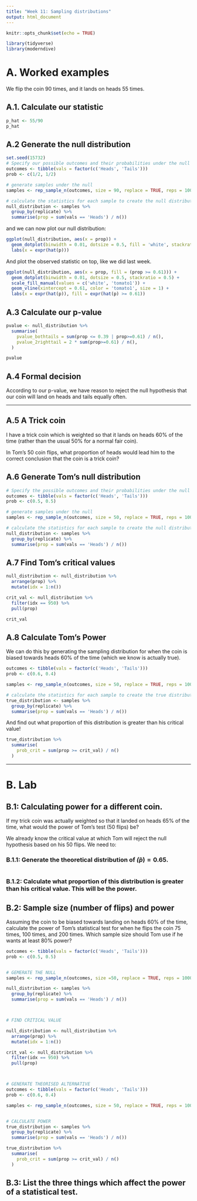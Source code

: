 ```yaml
---
title: "Week 11: Sampling distributions"
output: html_document
---
```


```r
knitr::opts_chunk$set(echo = TRUE)
```

```r
library(tidyverse)
library(moderndive)
```



# A. Worked examples

We flip the coin 90 times, and it lands on heads 55 times. 

## A.1. Calculate our statistic  
```r
p_hat <- 55/90
p_hat
```

## A.2 Generate the null distribution 

```r
set.seed(15732)
# Specify our possible outcomes and their probabilities under the null
outcomes <- tibble(vals = factor(c('Heads', 'Tails')))
prob <- c(1/2, 1/2)

# generate samples under the null
samples <- rep_sample_n(outcomes, size = 90, replace = TRUE, reps = 1000, prob = prob)

# calculate the statistics for each sample to create the null distribution
null_distribution <- samples %>% 
  group_by(replicate) %>%
  summarise(prop = sum(vals == 'Heads') / n())
```

and we can now plot our null distribution: 

```r
ggplot(null_distribution, aes(x = prop)) +
  geom_dotplot(binwidth = 0.01, dotsize = 0.5, fill = 'white', stackratio = 0.5) +
  labs(x = expr(hat(p)))
```

And plot the observed statistic on top, like we did last week. 

```r
ggplot(null_distribution, aes(x = prop, fill = (prop >= 0.61))) +
  geom_dotplot(binwidth = 0.01, dotsize = 0.5, stackratio = 0.5) +
  scale_fill_manual(values = c('white', 'tomato1')) +
  geom_vline(xintercept = 0.61, color = 'tomato1', size = 1) +
  labs(x = expr(hat(p)), fill = expr(hat(p) >= 0.61))
```

## A.3 Calculate our p-value

```r
pvalue <- null_distribution %>%
  summarise(
    pvalue_bothtails = sum(prop <= 0.39 | prop>=0.61) / n(),
    pvalue_2righttail = 2 * sum(prop>=0.61) / n(),
  )

pvalue
```

## A.4 Formal decision

According to our p-value, we have reason to reject the null hypothesis that our coin will land on heads and tails equally often. 

---


## A.5 A Trick coin

I have a trick coin which is weighted so that it lands on heads 60% of the time (rather than the usual 50% for a normal fair coin). 

In Tom's 50 coin flips, what proportion of heads would lead him to the correct conclusion that the coin is a trick coin?

## A.6 Generate Tom's null distribution 
```r
# Specify the possible outcomes and their probabilities under the null
outcomes <- tibble(vals = factor(c('Heads', 'Tails')))
prob <- c(0.5, 0.5)

# generate samples under the null
samples <- rep_sample_n(outcomes, size = 50, replace = TRUE, reps = 1000, prob = prob)

# calculate the statistics for each sample to create the null distribution
null_distribution <- samples %>% 
  group_by(replicate) %>%
  summarise(prop = sum(vals == 'Heads') / n())
```

## A.7 Find Tom's critical values  

```r
null_distribution <- null_distribution %>%
  arrange(prop) %>%
  mutate(idx = 1:n())

crit_val <- null_distribution %>%
  filter(idx == 950) %>%
  pull(prop)

crit_val
```



## A.8 Calculate Tom's Power

We can do this by generating the sampling distribution for when the coin is biased towards heads 60% of the time (which we know is actually true).  
```r
outcomes <- tibble(vals = factor(c('Heads', 'Tails')))
prob <- c(0.6, 0.4)

samples <- rep_sample_n(outcomes, size = 50, replace = TRUE, reps = 1000, prob = prob)

# calculate the statistics for each sample to create the true distribution
true_distribution <- samples %>% 
  group_by(replicate) %>%
  summarise(prop = sum(vals == 'Heads') / n())
```

And find out what proportion of this distribution is greater than his critical value!
```r
true_distribution %>%
  summarise(
    prob_crit = sum(prop >= crit_val) / n()
  )

```



---



# B. Lab

## B.1: Calculating power for a different coin.

If my trick coin was actually weighted so that it landed on heads 65% of the time, what would the power of Tom's test (50 flips) be? 

We already know the critical value at which Tom will reject the null hypothesis based on his 50 flips. 
We need to:

### B.1.1: Generate the theoretical distribution of $\hat(p) = 0.65$. 

```r



```


### B.1.2: Calculate what proportion of this distribution is greater than his critical value. This will be the power.







## B.2: Sample size (number of flips) and power  

Assuming the coin to be biased towards landing on heads 60% of the time, calculate the power of Tom's statistical test for when he flips the coin 75 times, 100 times, and 200 times. Which sample size should Tom use if he wants at least 80% power?

```r
outcomes <- tibble(vals = factor(c('Heads', 'Tails')))
prob <- c(0.5, 0.5)


# GEMERATE THE NULL
samples <- rep_sample_n(outcomes, size =50, replace = TRUE, reps = 1000, prob = prob)

null_distribution <- samples %>% 
  group_by(replicate) %>%
  summarise(prop = sum(vals == 'Heads') / n())



# FIND CRITICAL VALUE

null_distribution <- null_distribution %>%
  arrange(prop) %>%
  mutate(idx = 1:n())

crit_val <- null_distribution %>%
  filter(idx == 950) %>%
  pull(prop)



# GENERATE THEORISED ALTERNATIVE
outcomes <- tibble(vals = factor(c('Heads', 'Tails')))
prob <- c(0.6, 0.4)

samples <- rep_sample_n(outcomes, size = 50, replace = TRUE, reps = 1000, prob = prob)


# CALCULATE POWER
true_distribution <- samples %>% 
  group_by(replicate) %>%
  summarise(prop = sum(vals == 'Heads') / n())

true_distribution %>%
  summarise(
    prob_crit = sum(prop >= crit_val) / n()
  )
```


## B.3: List the three things which affect the power of a statistical test. 
